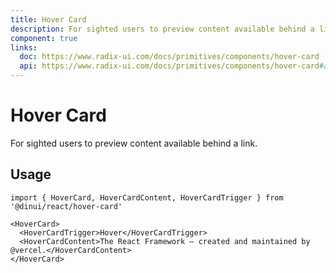 ```yaml
---
title: Hover Card
description: For sighted users to preview content available behind a link.
component: true
links:
  doc: https://www.radix-ui.com/docs/primitives/components/hover-card
  api: https://www.radix-ui.com/docs/primitives/components/hover-card#api-reference
---
```


# Hover Card

For sighted users to preview content available behind a link.


<Example path="ui/hover-card-demo" />

## Usage

```tsx
import { HoverCard, HoverCardContent, HoverCardTrigger } from '@dinui/react/hover-card'
```

```tsx
<HoverCard>
  <HoverCardTrigger>Hover</HoverCardTrigger>
  <HoverCardContent>The React Framework – created and maintained by @vercel.</HoverCardContent>
</HoverCard>
```
